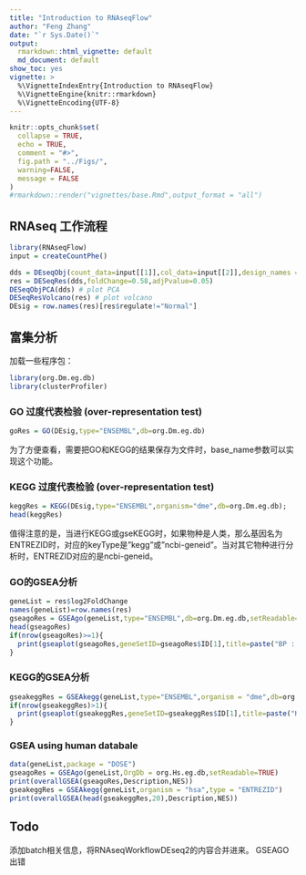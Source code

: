 ```yaml
---
title: "Introduction to RNAseqFlow"
author: "Feng Zhang"
date: "`r Sys.Date()`"
output:
  rmarkdown::html_vignette: default
  md_document: default
show_toc: yes
vignette: >
  %\VignetteIndexEntry{Introduction to RNAseqFlow} 
  %\VignetteEngine{knitr::rmarkdown} 
  %\VignetteEncoding{UTF-8}
---
```


```r
knitr::opts_chunk$set(
  collapse = TRUE,
  echo = TRUE,
  comment = "#>",
  fig.path = "../Figs/",
  warning=FALSE,
  message = FALSE
)
#rmarkdown::render("vignettes/base.Rmd",output_format = "all")
```

## RNAseq 工作流程
```r
library(RNAseqFlow)
input = createCountPhe()

dds = DEseqObj(count_data=input[[1]],col_data=input[[2]],design_names = "condition+type",group_name ="condition",ref_level = "untreated")
res = DESeqRes(dds,foldChange=0.58,adjPvalue=0.05)
DESeqObjPCA(dds) # plot PCA
DESeqResVolcano(res) # plot volcano
DEsig = row.names(res)[res$regulate!="Normal"]
```

## 富集分析
加载一些程序包：
```r
library(org.Dm.eg.db)
library(clusterProfiler)
```

### GO 过度代表检验 (over-representation test)
```r
goRes = GO(DEsig,type="ENSEMBL",db=org.Dm.eg.db)
```
为了方便查看，需要把GO和KEGG的结果保存为文件时，base_name参数可以实现这个功能。

### KEGG 过度代表检验 (over-representation test)
```r
keggRes = KEGG(DEsig,type="ENSEMBL",organism="dme",db=org.Dm.eg.db);
head(keggRes)
```
值得注意的是，当进行KEGG或gseKEGG时，如果物种是人类，那么基因名为ENTREZID时，对应的keyType是"kegg"或"ncbi-geneid"。当对其它物种进行分析时，ENTREZID对应的是ncbi-geneid。

### GO的GSEA分析
```r
geneList = res$log2FoldChange
names(geneList)=row.names(res)
gseagoRes = GSEAgo(geneList,type="ENSEMBL",db=org.Dm.eg.db,setReadable=TRUE)
head(gseagoRes)
if(nrow(gseagoRes)>=1){
  print(gseaplot(gseagoRes,geneSetID=gseagoRes$ID[1],title=paste("BP : ",gseagoRes$Description[1],sep="")))
}

```

### KEGG的GSEA分析
```r
gseakeggRes = GSEAkegg(geneList,type="ENSEMBL",organism = "dme",db=org.Dm.eg.db,pvalueCutoff=1)
if(nrow(gseakeggRes)>1){
  print(gseaplot(gseakeggRes,geneSetID=gseakeggRes$ID[1],title=paste("KEGG : ",gseakeggRes$Description[1],sep="")))
}
```

### GSEA using human databale
```r
data(geneList,package = "DOSE")
gseagoRes = GSEAgo(geneList,OrgDb = org.Hs.eg.db,setReadable=TRUE)
print(overallGSEA(gseagoRes,Description,NES))
gseakeggRes = GSEAkegg(geneList,organism = "hsa",type = "ENTREZID")
print(overallGSEA(head(gseakeggRes,20),Description,NES))
```

## Todo
添加batch相关信息，将RNAseqWorkflowDEseq2的内容合并进来。
GSEAGO出错
